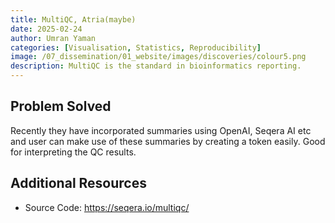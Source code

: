 ```yaml
---
title: MultiQC, Atria(maybe)
date: 2025-02-24
author: Umran Yaman
categories: [Visualisation, Statistics, Reproducibility]
image: /07_dissemination/01_website/images/discoveries/colour5.png
description: MultiQC is the standard in bioinformatics reporting.
---
```


## Problem Solved
 Recently they have incorporated summaries using OpenAI, Seqera AI etc and user can make use of these summaries by creating a token easily. Good for interpreting the QC results. 

## Additional Resources
- Source Code: [https://seqera.io/multiqc/](https://seqera.io/multiqc/)
